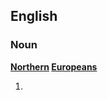 ==English==

===Noun===
'''[[northern|Northern]] [[Europeans]]'''

# {{plural of|Northern European}}